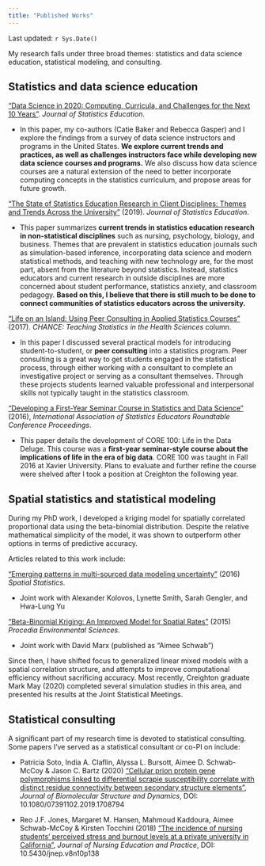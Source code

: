 ---
title: "Published Works"
---

Last updated: `r Sys.Date()`

My research falls under three broad themes: statistics and data science education, statistical modeling, and consulting. 

## Statistics and data science education

["Data Science in 2020: Computing, Curricula, and Challenges for the Next 10 Years"](https://www.tandfonline.com/doi/full/10.1080/10691898.2020.1851159). _Journal of Statistics Education_.

- In this paper, my co-authors (Catie Baker and Rebecca Gasper) and I explore the findings from a survey of data science instructors and programs in the United States. __We explore current trends and practices, as well as challenges instructors face while developing new data science courses and programs.__ We also discuss how data science courses are a natural extension of the need to better incorporate computing concepts in the statistics curriculum, and propose areas for future growth.

["The State of Statistics Education Research in Client Disciplines: Themes and Trends Across the University"](https://amstat.tandfonline.com/doi/full/10.1080/10691898.2019.1687369) (2019). _Journal of Statistics Education_.

- This paper summarizes __current trends in statistics education research in non-statistical disciplines__ such as nursing, psychology, biology, and business. Themes that are prevalent in statistics education journals such as simulation-based inference, incorporating data science and modern statistical methods, and teaching with new technology are, for the most part, absent from the literature beyond statistics. Instead, statistics educators and current research in outside disciplines are more concerned about student performance, statistics anxiety, and classroom pedagogy. __Based on this, I believe that there is still much to be done to connect communities of statistics educators across the university.__

["Life on an Island: Using Peer Consulting in Applied Statistics Courses"](https://www.tandfonline.com/doi/full/10.1080/09332480.2017.1406763) (2017). _CHANCE: Teaching Statistics in the Health Sciences_ column.

- In this paper I discussed several practical models for introducing student-to-student, or __peer consulting__ into a statistics program. Peer consulting is a great way to get students engaged in the statistical process, through either working with a consultant to complete an investigative project or serving as a consultant themselves. Through these projects students learned valuable professional and interpersonal skills not typically taught in the statistics classroom.

["Developing a First-Year Seminar Course in Statistics and Data Science"](https://iase-web.org/documents/papers/rt2016/Schwab.pdf) (2016), _International Association of Statistics Educators Roundtable Conference Proceedings_.

- This paper details the development of CORE 100: Life in the Data Deluge. This course was a __first-year seminar-style course about the implications of life in the era of big data__. CORE 100 was taught in Fall 2016 at Xavier University. Plans to evaluate and further refine the course were shelved after I took a position at Creighton the following year.

## Spatial statistics and statistical modeling

During my PhD work, I developed a kriging model for spatially correlated proportional data using the beta-binomial distribution. Despite the relative mathematical simplicity of the model, it was shown to outperform other options in terms of predictive accuracy.

Articles related to this work include:

["Emerging patterns in multi-sourced data modeling uncertainty"](https://www.sciencedirect.com/science/article/abs/pii/S2211675316300239) (2016) _Spatial Statistics_.

- Joint work with Alexander Kolovos, Lynette Smith, Sarah Gengler, and Hwa-Lung Yu

["Beta-Binomial Kriging: An Improved Model for Spatial Rates"](https://www.sciencedirect.com/science/article/pii/S1878029615003138) (2015) _Procedia Environmental Sciences_.

- Joint work with David Marx (published as "Aimee Schwab")

Since then, I have shifted focus to generalized linear mixed models with a spatial correlation structure, and attempts to improve computational efficiency without sacrificing accuracy. Most recently, Creighton graduate Mark May (2020) completed several simulation studies in this area, and presented his results at the Joint Statistical Meetings.

## Statistical consulting

A significant part of my research time is devoted to statistical consulting. Some papers I've served as a statistical consultant or co-PI on include:

- Patricia Soto, India A. Claflin, Alyssa L. Bursott, Aimee D. Schwab-McCoy & Jason C. Bartz (2020) ["Cellular prion protein gene polymorphisms linked to differential scrapie susceptibility correlate with distinct residue connectivity between secondary structure elements"](https://www.tandfonline.com/doi/abs/10.1080/07391102.2019.1708794), _Journal of Biomolecular Structure and Dynamics_, DOI: 10.1080/07391102.2019.1708794

- Reo J.F. Jones, Margaret M. Hansen, Mahmoud Kaddoura, Aimee Schwab-McCoy & Kirsten Tocchini (2018) ["The incidence of nursing students' perceived stress and burnout levels at a private university in California"](sciedupress.com/journal/index.php/jnep/article/view/13336), _Journal of Nursing Education and Practice_, DOI: 10.5430/jnep.v8n10p138